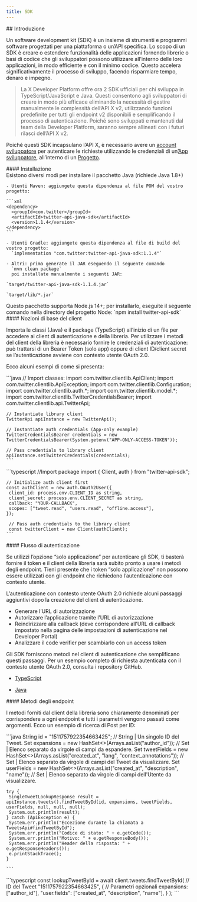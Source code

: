 ```yaml
---
title: SDK
---
```


<div id="introduction">
  ## Introduzione
</div>

Un software development kit (SDK) è un insieme di strumenti e programmi software progettati per una piattaforma o un’API specifica. Lo scopo di un SDK è creare o estendere funzionalità delle applicazioni fornendo librerie o basi di codice che gli sviluppatori possono utilizzare all’interno delle loro applicazioni, in modo efficiente e con il minimo codice. Questo accelera significativamente il processo di sviluppo, facendo risparmiare tempo, denaro e impegno.

> La X Developer Platform offre ora 2 SDK ufficiali per chi sviluppa in TypeScript/JavaScript e Java. Questi consentono agli sviluppatori di creare in modo più efficace eliminando la necessità di gestire manualmente le complessità dell’API X v2, utilizzando funzioni predefinite per tutti gli endpoint v2 disponibili e semplificando il processo di autenticazione. Poiché sono sviluppati e mantenuti dal team della Developer Platform, saranno sempre allineati con i futuri rilasci dell’API X v2.

Poiché questi SDK incapsulano l’API X, è necessario avere un [account sviluppatore](https://developer.x.com/en/portal/dashboard) per autenticare le richieste utilizzando le credenziali di un’[App sviluppatore](/it/resources/fundamentals/developer-apps), all’interno di un [Progetto](/it/resources/fundamentals/projects).

<div id="installing">
  #### Installazione
</div>

<Tabs>
  <Tab title="Java">
    Esistono diversi modi per installare il pacchetto Java (richiede Java 1.8+)

    - Utenti Maven: aggiungete questa dipendenza al file POM del vostro progetto:

    ```xml
    <dependency>
      <groupId>com.twitter</groupId>
      <artifactId>twitter-api-java-sdk</artifactId>
      <version>1.1.4</version>
    </dependency>
    ```

    - Utenti Gradle: aggiungete questa dipendenza al file di build del vostro progetto:
      `implementation "com.twitter:twitter-api-java-sdk:1.1.4"`

    - Altri: prima generate il JAR eseguendo il seguente comando
      `mvn clean package`
      poi installate manualmente i seguenti JAR:

    `target/twitter-api-java-sdk-1.1.4.jar`

    `target/lib/*.jar`
  </Tab>

  <Tab title="TypeScript">
    Questo pacchetto supporta Node.js 14+; per installarlo, eseguite il seguente comando nella directory del progetto Node:
    `npm install twitter-api-sdk`
  </Tab>
</Tabs>

<div id="client-basics">
  #### Nozioni di base del client
</div>

Importa le classi (Java) e il package (TypeScript) all’inizio di un file per accedere ai client di autenticazione e della libreria. Per utilizzare i metodi del client della libreria è necessario fornire le credenziali di autenticazione: può trattarsi di un Bearer Token (solo app) oppure di client ID/client secret se l’autenticazione avviene con contesto utente OAuth 2.0.

Ecco alcuni esempi di come si presenta:

<Tabs>
  <Tab title="Java">
    ```java
    // Import classes:
    import com.twitter.clientlib.ApiClient;
    import com.twitter.clientlib.ApiException;
    import com.twitter.clientlib.Configuration;
    import com.twitter.clientlib.auth.*;
    import com.twitter.clientlib.model.*;
    import com.twitter.clientlib.TwitterCredentialsBearer;
    import com.twitter.clientlib.api.TwitterApi;

    // Instantiate library client
    TwitterApi apiInstance = new TwitterApi();

    // Instantiate auth credentials (App-only example)
    TwitterCredentialsBearer credentials = new TwitterCredentialsBearer(System.getenv("APP-ONLY-ACCESS-TOKEN"));

    // Pass credentials to library client
    apiInstance.setTwitterCredentials(credentials);
    ```
  </Tab>

  <Tab title="TypeScript">
    ```typescript
    //Import package
    import { Client, auth } from "twitter-api-sdk";

    // Initialize auth client first
    const authClient = new auth.OAuth2User({
     client_id: process.env.CLIENT_ID as string,
     client_secret: process.env.CLIENT_SECRET as string,
     callback: "YOUR-CALLBACK",
     scopes: ["tweet.read", "users.read", "offline.access"],
    });

     // Pass auth credentials to the library client
     const twitterClient = new Client(authClient);
    ```
  </Tab>
</Tabs>

<div id="authentication-flow">
  #### Flusso di autenticazione
</div>

Se utilizzi l’opzione “solo applicazione” per autenticare gli SDK, ti basterà fornire il token e il client della libreria sarà subito pronto a usare i metodi degli endpoint. Tieni presente che i token “solo applicazione” non possono essere utilizzati con gli endpoint che richiedono l’autenticazione con contesto utente.

L’autenticazione con contesto utente OAuth 2.0 richiede alcuni passaggi aggiuntivi dopo la creazione del client di autenticazione.

- Generare l’URL di autorizzazione
- Autorizzare l’applicazione tramite l’URL di autorizzazione
- Reindirizzare alla callback (deve corrispondere all’URL di callback impostato nella pagina delle impostazioni di autenticazione nel Developer Portal)
- Analizzare il code verifier per scambiarlo con un access token

Gli SDK forniscono metodi nel client di autenticazione che semplificano questi passaggi. Per un esempio completo di richiesta autenticata con il contesto utente OAuth 2.0, consulta i repository GitHub.

- [TypeScript](https://github.com/xdevplatform/twitter-api-typescript-sdk/blob/main/examples/oauth2-callback_pkce_s256.ts)

- [Java](https://github.com/xdevplatform/twitter-api-java-sdk/blob/main/examples/src/main/java/com/twitter/clientlib/auth/OAuth20GetAccessToken.java)

<div id="endpoint-methods">
  #### Metodi degli endpoint
</div>

I metodi forniti dal client della libreria sono chiaramente denominati per corrispondere a ogni endpoint e tutti i parametri vengono passati come argomenti.
Ecco un esempio di ricerca di Post per ID:

<Tabs>
  <Tab title="Java">
    ```java
    String id = "1511757922354663425"; // String | Un singolo ID del Tweet.
    Set<String> expansions = new HashSet<>(Arrays.asList("author_id")); // Set<String> | Elenco separato da virgole di campi da espandere.
    Set<String> tweetFields = new HashSet<>(Arrays.asList("created_at", "lang", "context_annotations")); // Set<String> | Elenco separato da virgole di campi del Tweet da visualizzare.
    Set<String> userFields = new HashSet<>(Arrays.asList("created_at", "description", "name")); // Set<String> | Elenco separato da virgole di campi dell'Utente da visualizzare.

    try {
     SingleTweetLookupResponse result = apiInstance.tweets().findTweetById(id, expansions, tweetFields, userFields, null, null, null);
     System.out.println(result);
    } catch (ApiException e) {
     System.err.println("Eccezione durante la chiamata a TweetsApi#findTweetById");
     System.err.println("Codice di stato: " + e.getCode());
     System.err.println("Motivo: " + e.getResponseBody());
     System.err.println("Header della risposta: " + e.getResponseHeaders());
     e.printStackTrace();
    }

    ```
  </Tab>

  <Tab title="TypeScript">
    ```typescript
    const lookupTweetById = await client.tweets.findTweetById(
      // ID del Tweet
      "1511757922354663425",
      {
        // Parametri opzionali
        expansions: ["author_id"],
        "user.fields": ["created_at", "description", "name"],
      }
    );
    ```
  </Tab>
</Tabs>